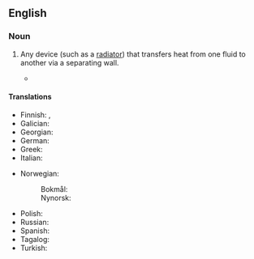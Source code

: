 ==English==

===Noun===
{{wikipedia}}
{{en-noun}}

# {{lb|en|physics}} Any device (such as a [[radiator]]) that transfers heat from one fluid to another via a separating wall.
#* {{quote-journal|en|year=1960|month=June|title=The N.B. Loco. Co. diesel-hydraulic Type "2" locomotive|journal=Trains Illustrated|page=345|text=The transmission oil is cooled in a '''heat exchanger''' through which the cooling water is circulated, to assist rapid warming of the engine system and to bring engine and transmission into their true interdependence.}}

====Translations====
{{trans-top|device for transferring heat}}
* Finnish: {{t+|fi|lämmönvaihdin}}, {{t+|fi|lämmönsiirrin}}
* Galician: {{t|gl|intercambiador de calor|m}}
* Georgian: {{t|ka|თბოგადამცემი}}
* German: {{t+|de|Wärmetauscher|m}}
* Greek: {{t|el|εναλλάκτης θερμότητας|m}}
* Italian: {{t|it|scambiatore di calore|m}}
{{trans-mid}}
* Norwegian:
*: Bokmål: {{t|nb|varmeveksler|m}}
*: Nynorsk: {{t|nn|varmevekslar|m}}
* Polish: {{t+|pl|wymiennik ciepła|m}}
* Russian: {{t+|ru|теплообме́нник|m}}
* Spanish: {{t|es|intercambiador de calor|m}}
* Tagalog: {{t|tl|pampalitang-init}}
* Turkish: {{t|tr|eşanjör}}
{{trans-bottom}}